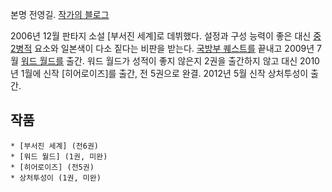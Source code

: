 본명 전영길. [http://laibra.egloos.com/ 작가의 블로그]

2006년 12월 판타지 소설 [부서진 세계]로 데뷔했다. 설정과 구성 능력이 좋은 대신 [[중2병]]적 요소와 일본색이 다소 짙다는 비판을 받는다. [[국방부 퀘스트]]를 끝내고 2009년 7월 [[워드 월드]]를 출간. 워드 월드가 성적이 좋지 않은지 2권을 출간하지 않고 대신 2010년 1월에 신작 [히어로이즈]를 출간, 전 5권으로 완결. 2012년 5월 신작 상처투성이 출간.

== 작품 ==
 * [부서진 세계] (전6권)
 * [워드 월드] (1권, 미완)
 * [히어로이즈] (전5권)
 * 상처투성이 (1권, 미완)
